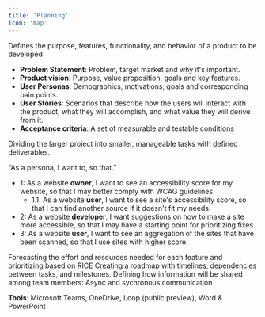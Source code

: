```yaml
---
title: 'Planning'
icon: 'map'
---
```


<Steps>
  <Step title="Develop a Product Requirement Document (PRD)">
  
  Defines the purpose, features, functionality, and behavior of a product to be developed

  - **Problem Statement**: Problem, target market and why it's important.
  - **Product vision**: Purpose, value proposition, goals and key features.
  - **User Personas**: Demographics, motivations, goals and corresponding pain points.
  - **User Stories**: Scenarios that describe how the users will interact with the product, what they will accomplish, and what value they will derive from it.
  - **Acceptance criteria**: A set of measurable and testable conditions

  </Step>
  <Step title="Break Down Project Into Features (User Stories)">
  Dividing the larger project into smaller, manageable tasks with defined deliverables.

   “As a persona, I want to, so that.”
   - 1: As a website **owner**, I want to see an accessibility score for my website, so that I may better comply with WCAG guidelines.
      - 1.1: As a website **user**, I want to see a site's accessibility score, so that I can find another source if it doesn't fit my needs.
   - 2: As a website **developer**, I want suggestions on how to make a site more accessible, so that I may have a starting point for prioritizing fixes.
   - 3: As a website **user**, I want to see an aggregation of the sites that have been scanned, so that I use sites with higher score.

  </Step>
  <Step title="Estimate Time and Prioritize">
  Forecasting the effort and resources needed for each feature and prioritizing based on RICE
  </Step>
  <Step title="Develop a Project Schedule">
  Creating a roadmap with timelines, dependencies between tasks, and milestones.
  
  <Accordion title="Expected Schedule">
    <Steps>
    <Step title="Day 1, Team Bonding & Feasibility">
    </Step>
    <Step title="Day 2, Feature #1">
    </Step>
    <Step title="Day 3, Feature #2">
    </Step>
    <Step title="Day 4, Feature #3">
    </Step>
    <Step title="Day 5, Video + Retrospective & Review">
    </Step>
    </Steps>
  </Accordion>

  </Step>
  <Step title="Communication Plan">
  Defining how information will be shared among team members: Async and sychronous communication
  
  **Tools**: Microsoft Teams, OneDrive, Loop (public preview), Word & PowerPoint
  </Step>
</Steps>